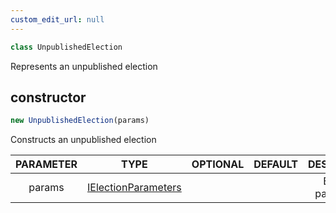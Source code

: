 ```yaml
---
custom_edit_url: null
---
```


```ts
class UnpublishedElection
```

<div>

</div>

Represents an unpublished election

## constructor
```ts
new UnpublishedElection(params)
```

<div>

</div>

Constructs an unpublished election

|PARAMETER|TYPE|OPTIONAL|DEFAULT|DESCRIPTION|
|:---:|:---:|:---:|:---:|:---:|
|params|[IElectionParameters](IElectionParameters)|||Election parameters|

